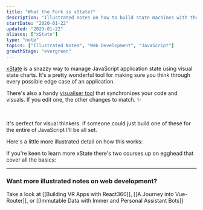 ```yaml
---
title: "What the Fork is xState?"
description: "Illustrated notes on how to build state machines with the xState library"
startDate: "2020-01-22"
updated: "2020-01-22"
aliases: ["xState"]
type: "note"
topics: ["Illustrated Notes", "Web Development", "JavaScript"]
growthStage: "evergreen"
---
```



[xState](https://xstate.js.org/) is a snazzy way to manage JavaScript application state using visual state charts.
It's a pretty wonderful tool for making sure you think through every possible edge case of an application.

There's also a handy [visualiser tool](https://xstate.js.org/viz/) that synchronizes your code and visuals. If you edit one, the other changes to match. <span aria-role="image">✨</span>

<RemoteImage
	framed
	alt="Screenshot of the xState visualizer"
	src="https://res.cloudinary.com/dg3gyk0gu/image/upload/c_scale,w_920/v1592930602/maggieappleton.com/egghead-course-notes/xstate/Screenshot_2020-06-23_at_17.41.45.png"
/>

<br />

It's perfect for visual thinkers. If someone could just build one of these for the entire of JavaScript I'll be all set.

Here's a little more illustrated detail on how this works:

<RemoteImage
	width="900px"
	alt="Xstate is a tool that helps you plan out all the possible states in a JavaScript app"
	src="https://res.cloudinary.com/dg3gyk0gu/image/upload/c_scale,w_750/v1592931672/maggieappleton.com/egghead-course-notes/xstate/xState_5.png"
/>

<RemoteImage
	width="800px"
	alt="There's a handy interactive visualizer tool at xstate.js.org/viz"
	src="https://res.cloudinary.com/dg3gyk0gu/image/upload/c_scale,w_860/v1592262779/maggieappleton.com/egghead-course-notes/xstate/xState_2.png"
/>

<RemoteImage
	width="900px"
	alt="A sequence of light bulbs swapping states between unlit, lit, dim, and broken."
	src="https://res.cloudinary.com/dg3gyk0gu/image/upload/c_scale,w_900/v1592262781/maggieappleton.com/egghead-course-notes/xstate/xState_3.png"
/>

<RemoteImage
	width="900px"
	alt="We can add extra options onto our states such as actions, services, guards, and activities"
	src="https://res.cloudinary.com/dg3gyk0gu/image/upload/c_scale,w_900/v1592262777/maggieappleton.com/egghead-course-notes/xstate/xState_4.png"
/>

If you're keen to learn more xState there's two courses up on egghead that cover all the basics:

<ImageLink href="https://egghead.io/courses/introduction-to-state-machines-using-xstate?af=54fd64">
	<RemoteImage
		framed
		width="800px"
		alt="Shareable Custom Hooks in React"
		src="https://og-image-egghead-course.now.sh/introduction-to-state-machines-using-xstate"
	/>
</ImageLink>

<ImageLink href="https://egghead.io/courses/construct-sturdy-uis-with-xstate?af=54fd64">
	<RemoteImage
		framed
		width="800px"
		alt="Shareable Custom Hooks in React"
		src="https://og-image-egghead-course.now.sh/construct-sturdy-uis-with-xstate"
	/>
</ImageLink>

---

### Want more illustrated notes on web development?

Take a look at [[Building VR Apps with React360]], [[A Journey into Vue-Router]], or [[Immutable Data with Immer and Personal Assistant Bots]]
